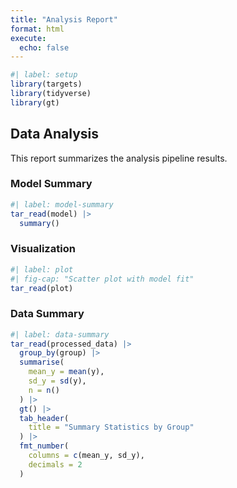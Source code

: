 ```yaml
---
title: "Analysis Report"
format: html
execute:
  echo: false
---
```


```r
#| label: setup
library(targets)
library(tidyverse)
library(gt)
```

## Data Analysis

This report summarizes the analysis pipeline results.

### Model Summary

```r
#| label: model-summary
tar_read(model) |>
  summary()
```

### Visualization

```r
#| label: plot
#| fig-cap: "Scatter plot with model fit"
tar_read(plot)
```

### Data Summary

```r
#| label: data-summary
tar_read(processed_data) |>
  group_by(group) |>
  summarise(
    mean_y = mean(y),
    sd_y = sd(y),
    n = n()
  ) |>
  gt() |>
  tab_header(
    title = "Summary Statistics by Group"
  ) |>
  fmt_number(
    columns = c(mean_y, sd_y),
    decimals = 2
  )
```